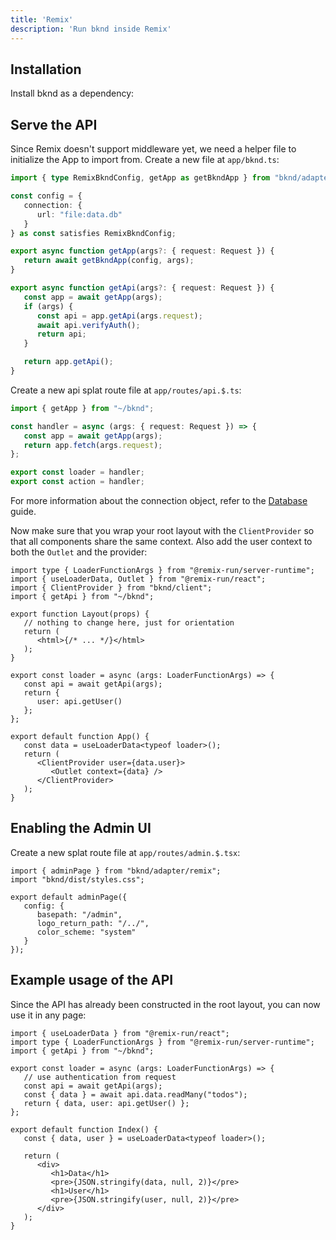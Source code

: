 ```yaml
---
title: 'Remix'
description: 'Run bknd inside Remix'
---
```


## Installation
Install bknd as a dependency:
<InstallBknd />

## Serve the API
Since Remix doesn't support middleware yet, we need a helper file to initialize the App to import from. Create a new file at `app/bknd.ts`:
```ts app/bknd.ts
import { type RemixBkndConfig, getApp as getBkndApp } from "bknd/adapter/remix";

const config = {
   connection: {
      url: "file:data.db"
   }
} as const satisfies RemixBkndConfig;

export async function getApp(args?: { request: Request }) {
   return await getBkndApp(config, args);
}

export async function getApi(args?: { request: Request }) {
   const app = await getApp(args);
   if (args) {
      const api = app.getApi(args.request);
      await api.verifyAuth();
      return api;
   }

   return app.getApi();
}
```

Create a new api splat route file at `app/routes/api.$.ts`:
```ts app/routes/api.$.ts
import { getApp } from "~/bknd";

const handler = async (args: { request: Request }) => {
   const app = await getApp(args);
   return app.fetch(args.request);
};

export const loader = handler;
export const action = handler;
```
For more information about the connection object, refer to the [Database](/usage/database) guide.

Now make sure that you wrap your root layout with the `ClientProvider` so that all components share the same context. Also add the user context to both the `Outlet` and the provider:
```tsx app/root.tsx
import type { LoaderFunctionArgs } from "@remix-run/server-runtime";
import { useLoaderData, Outlet } from "@remix-run/react";
import { ClientProvider } from "bknd/client";
import { getApi } from "~/bknd";

export function Layout(props) {
   // nothing to change here, just for orientation
   return (
      <html>{/* ... */}</html>
   );
}

export const loader = async (args: LoaderFunctionArgs) => {
   const api = await getApi(args);
   return {
      user: api.getUser()
   };
};

export default function App() {
   const data = useLoaderData<typeof loader>();
   return (
      <ClientProvider user={data.user}>
         <Outlet context={data} />
      </ClientProvider>
   );
}
```

## Enabling the Admin UI
Create a new splat route file at `app/routes/admin.$.tsx`:
```tsx app/routes/admin.$.tsx
import { adminPage } from "bknd/adapter/remix";
import "bknd/dist/styles.css";

export default adminPage({
   config: {
      basepath: "/admin",
      logo_return_path: "/../",
      color_scheme: "system"
   }
});
```

## Example usage of the API
Since the API has already been constructed in the root layout, you can now use it in any page:
```tsx app/routes/_index.tsx
import { useLoaderData } from "@remix-run/react";
import type { LoaderFunctionArgs } from "@remix-run/server-runtime";
import { getApi } from "~/bknd";

export const loader = async (args: LoaderFunctionArgs) => {
   // use authentication from request
   const api = await getApi(args);
   const { data } = await api.data.readMany("todos");
   return { data, user: api.getUser() };
};

export default function Index() {
   const { data, user } = useLoaderData<typeof loader>();

   return (
      <div>
         <h1>Data</h1>
         <pre>{JSON.stringify(data, null, 2)}</pre>
         <h1>User</h1>
         <pre>{JSON.stringify(user, null, 2)}</pre>
      </div>
   );
}
```